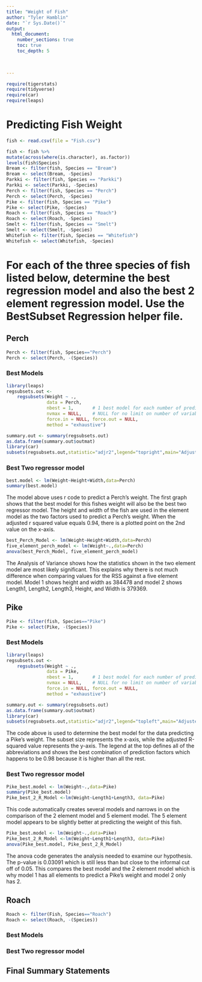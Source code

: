```yaml
---
title: "Weight of Fish"
author: "Tyler Hamblin"
date: "`r Sys.Date()`"  
output: 
  html_document:
    number_sections: true
    toc: true
    toc_depth: 5

 
    
---
```



```r
require(tigerstats)
require(tidyverse)
require(car)
require(leaps)
```

# Predicting Fish Weight
```r
fish <- read.csv(file = "Fish.csv")
```

```r
 
fish <- fish %>%
mutate(across(where(is.character), as.factor))
levels(fish$Species)
Bream <- filter(fish, Species == "Bream")
Bream <- select(Bream, -Species) 
Parkki <- filter(fish, Species == "Parkki")
Parkki <- select(Parkki, -Species) 
Perch <- filter(fish, Species == "Perch")
Perch <- select(Perch, -Species) 
Pike <- filter(fish, Species == "Pike")
Pike <- select(Pike, -Species) 
Roach <- filter(fish, Species == "Roach")
Roach <- select(Roach, -Species) 
Smelt <- filter(fish, Species == "Smelt")
Smelt <- select(Smelt, -Species) 
Whitefish <- filter(fish, Species == "Whitefish")
Whitefish <- select(Whitefish, -Species) 
```

# For each of the three species of fish listed below, determine the best regression model and also the best 2 element regression model. Use the BestSubset Regression helper file.


## Perch
```r
Perch <- filter(fish, Species=="Perch")
Perch <- select(Perch, -(Species))
```

### Best Models
```r
library(leaps)
regsubsets.out <-
    regsubsets(Weight ~ .,
               data = Perch,
               nbest = 1,       # 1 best model for each number of predictors
               nvmax = NULL,    # NULL for no limit on number of variables
               force.in = NULL, force.out = NULL,
               method = "exhaustive")

summary.out <- summary(regsubsets.out)
as.data.frame(summary.out$outmat)
library(car)
subsets(regsubsets.out,statistic="adjr2",legend="topright",main="Adjusted R^2")
```


### Best Two regressor model
```r
best.model <- lm(Weight~Height+Width,data=Perch)
summary(best.model)
``` 

The model above uses r code to predict a Perch's weight. The first graph shows that the best model for this fishes weight will also be the best two regressor model. The height and width of the fish are used in the element model as the two factors used to predict a Perch's weight. When the adjusted r squared value equals 0.94, there is a plotted point on the 2nd value on the x-axis. 

```r
best_Perch_Model <- lm(Weight~Height+Width,data=Perch)
five_element_perch_model <- lm(Weight~.,data=Perch)
anova(best_Perch_Model, five_element_perch_model)
```

The Analysis of Variance shows how the statistics shown in the two element model are most likely significant. This explains why there is not much difference when comparing values for the RSS against a five element model. Model 1 shows height and width as 384478 and model 2 shows Length1, Length2, Length3, Height, and Width is 379369. 


## Pike
```r
Pike <- filter(fish, Species=="Pike")
Pike <- select(Pike, -(Species))
```

### Best Models
```r
library(leaps)
regsubsets.out <-
    regsubsets(Weight ~ .,
               data = Pike,
               nbest = 1,       # 1 best model for each number of predictors
               nvmax = NULL,    # NULL for no limit on number of variables
               force.in = NULL, force.out = NULL,
               method = "exhaustive")

summary.out <- summary(regsubsets.out)
as.data.frame(summary.out$outmat)
library(car)
subsets(regsubsets.out,statistic="adjr2",legend="topleft",main="Adjusted R^2")
```

The code above is used to determine the best model for the data predicting a Pike's weight. The subset size represents the x-axis, while the adjusted R-squared value represents the y-axis. The legend at the top defines all of the abbreviations and shows the best combination of prediction factors which happens to be 0.98 because it is higher than all the rest. 

### Best Two regressor model
```r
Pike_best.model <- lm(Weight~.,data=Pike)
summary(Pike_best.model)
Pike_best_2_R_Model <-lm(Weight~Length1+Length3, data=Pike)
``` 

This code automatically creates several models and narrows in on the comparison of the 2 element model and 5 element model. The 5 element model appears to be slightly better at predicting the weight of this fish. 


```r
Pike_best.model <- lm(Weight~.,data=Pike)
Pike_best_2_R_Model <-lm(Weight~Length1+Length3, data=Pike)
anova(Pike_best.model, Pike_best_2_R_Model)
```


The anova code generates the analysis needed to examine our hypothesis. The p-value is 0.03091 which is still less than but close to the informal cut off of 0.05. This compares the best model and the 2 element model which is why model 1 has all elements to predict a Pike's weight and model 2 only has 2. 

## Roach
```r
Roach <- filter(Fish, Species=="Roach")
Roach <- select(Roach, -(Species))
```

### Best Models

### Best Two regressor model

## Final Summary Statements